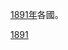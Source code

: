 [[1891年|1891年]]各國。
{{Year by category
| m = 1
| c = 8
| d = 9
| y = 1
| cat = 各國
| sortkey = Country
| in = 
| parent = 依年份劃分的19世紀各國
}}
{{Commons cat|1891 by country}}

[[Category:1890年代各國|1891]]